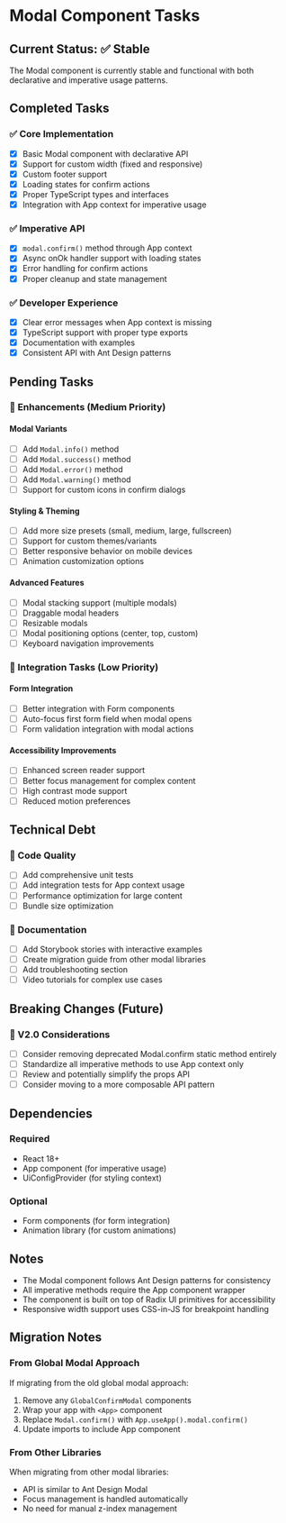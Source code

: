 # Modal Component Tasks

## Current Status: ✅ Stable

The Modal component is currently stable and functional with both declarative and imperative usage patterns.

## Completed Tasks

### ✅ Core Implementation

- [x] Basic Modal component with declarative API
- [x] Support for custom width (fixed and responsive)
- [x] Custom footer support
- [x] Loading states for confirm actions
- [x] Proper TypeScript types and interfaces
- [x] Integration with App context for imperative usage

### ✅ Imperative API

- [x] `modal.confirm()` method through App context
- [x] Async onOk handler support with loading states
- [x] Error handling for confirm actions
- [x] Proper cleanup and state management

### ✅ Developer Experience

- [x] Clear error messages when App context is missing
- [x] TypeScript support with proper type exports
- [x] Documentation with examples
- [x] Consistent API with Ant Design patterns

## Pending Tasks

### 🔄 Enhancements (Medium Priority)

#### Modal Variants

- [ ] Add `Modal.info()` method
- [ ] Add `Modal.success()` method
- [ ] Add `Modal.error()` method
- [ ] Add `Modal.warning()` method
- [ ] Support for custom icons in confirm dialogs

#### Styling & Theming

- [ ] Add more size presets (small, medium, large, fullscreen)
- [ ] Support for custom themes/variants
- [ ] Better responsive behavior on mobile devices
- [ ] Animation customization options

#### Advanced Features

- [ ] Modal stacking support (multiple modals)
- [ ] Draggable modal headers
- [ ] Resizable modals
- [ ] Modal positioning options (center, top, custom)
- [ ] Keyboard navigation improvements

### 🔄 Integration Tasks (Low Priority)

#### Form Integration

- [ ] Better integration with Form components
- [ ] Auto-focus first form field when modal opens
- [ ] Form validation integration with modal actions

#### Accessibility Improvements

- [ ] Enhanced screen reader support
- [ ] Better focus management for complex content
- [ ] High contrast mode support
- [ ] Reduced motion preferences

## Technical Debt

### 🔧 Code Quality

- [ ] Add comprehensive unit tests
- [ ] Add integration tests for App context usage
- [ ] Performance optimization for large content
- [ ] Bundle size optimization

### 🔧 Documentation

- [ ] Add Storybook stories with interactive examples
- [ ] Create migration guide from other modal libraries
- [ ] Add troubleshooting section
- [ ] Video tutorials for complex use cases

## Breaking Changes (Future)

### 🚨 V2.0 Considerations

- [ ] Consider removing deprecated Modal.confirm static method entirely
- [ ] Standardize all imperative methods to use App context only
- [ ] Review and potentially simplify the props API
- [ ] Consider moving to a more composable API pattern

## Dependencies

### Required

- React 18+
- App component (for imperative usage)
- UiConfigProvider (for styling context)

### Optional

- Form components (for form integration)
- Animation library (for custom animations)

## Notes

- The Modal component follows Ant Design patterns for consistency
- All imperative methods require the App component wrapper
- The component is built on top of Radix UI primitives for accessibility
- Responsive width support uses CSS-in-JS for breakpoint handling

## Migration Notes

### From Global Modal Approach

If migrating from the old global modal approach:

1. Remove any `GlobalConfirmModal` components
2. Wrap your app with `<App>` component
3. Replace `Modal.confirm()` with `App.useApp().modal.confirm()`
4. Update imports to include App component

### From Other Libraries

When migrating from other modal libraries:

- API is similar to Ant Design Modal
- Focus management is handled automatically
- No need for manual z-index management
